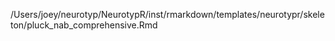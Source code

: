 /Users/joey/neurotyp/NeurotypR/inst/rmarkdown/templates/neurotypr/skeleton/pluck_nab_comprehensive.Rmd